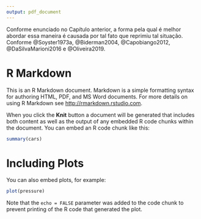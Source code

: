```yaml
---
output: pdf_document
---
```


Conforme enunciado no Capítulo anterior, a forma pela qual é melhor abordar essa maneira é causada por tal fato que reprimiu tal situação. Conforme @Soyster1973a, @Biderman2004, @Capobiango2012, @DaSilvaMarioni2016 e @Oliveira2019. 

# R Markdown

This is an R Markdown document. Markdown is a simple formatting syntax for authoring HTML, PDF, and MS Word documents. For more details on using R Markdown see <http://rmarkdown.rstudio.com>.

When you click the **Knit** button a document will be generated that includes both content as well as the output of any embedded R code chunks within the document. You can embed an R code chunk like this:

```r
summary(cars)
```

# Including Plots

You can also embed plots, for example:

```r
plot(pressure)
```

Note that the `echo = FALSE` parameter was added to the code chunk to prevent printing of the R code that generated the plot.

